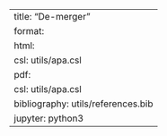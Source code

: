 ---
title: "De-merger"
format: 
    html:
        csl: utils/apa.csl
    pdf:
        csl: utils/apa.csl
bibliography: utils/references.bib
jupyter: python3
---